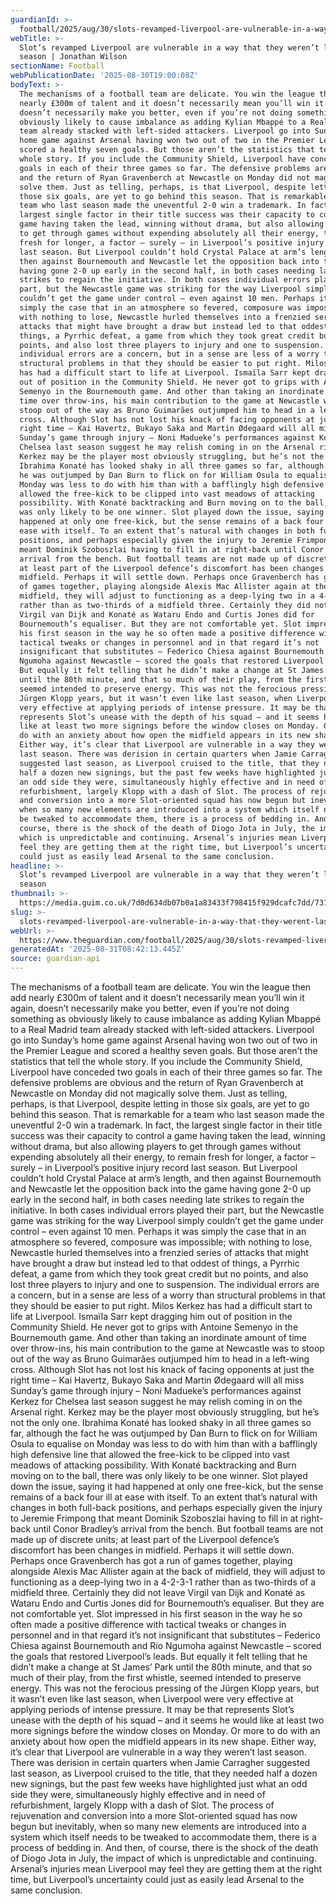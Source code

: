 ```yaml
---
guardianId: >-
  football/2025/aug/30/slots-revamped-liverpool-are-vulnerable-in-a-way-that-they-werent-last-season
webTitle: >-
  Slot’s revamped Liverpool are vulnerable in a way that they weren’t last
  season | Jonathan Wilson
sectionName: Football
webPublicationDate: '2025-08-30T19:00:08Z'
bodyText: >-
  The mechanisms of a football team are delicate. You win the league then add
  nearly £300m of talent and it doesn’t necessarily mean you’ll win it again,
  doesn’t necessarily make you better, even if you’re not doing something as
  obviously likely to cause imbalance as adding Kylian Mbappé to a Real Madrid
  team already stacked with left-sided attackers. Liverpool go into Sunday’s
  home game against Arsenal having won two out of two in the Premier League and
  scored a healthy seven goals. But those aren’t the statistics that tell the
  whole story. If you include the Community Shield, Liverpool have conceded two
  goals in each of their three games so far. The defensive problems are obvious
  and the return of Ryan Gravenberch at Newcastle on Monday did not magically
  solve them. Just as telling, perhaps, is that Liverpool, despite letting in
  those six goals, are yet to go behind this season. That is remarkable for a
  team who last season made the uneventful 2-0 win a trademark. In fact, the
  largest single factor in their title success was their capacity to control a
  game having taken the lead, winning without drama, but also allowing players
  to get through games without expending absolutely all their energy, to remain
  fresh for longer, a factor – surely – in Liverpool’s positive injury record
  last season. But Liverpool couldn’t hold Crystal Palace at arm’s length, and
  then against Bournemouth and Newcastle let the opposition back into the game
  having gone 2-0 up early in the second half, in both cases needing late
  strikes to regain the initiative. In both cases individual errors played their
  part, but the Newcastle game was striking for the way Liverpool simply
  couldn’t get the game under control – even against 10 men. Perhaps it was
  simply the case that in an atmosphere so fevered, composure was impossible;
  with nothing to lose, Newcastle hurled themselves into a frenzied series of
  attacks that might have brought a draw but instead led to that oddest of
  things, a Pyrrhic defeat, a game from which they took great credit but no
  points, and also lost three players to injury and one to suspension. The
  individual errors are a concern, but in a sense are less of a worry than
  structural problems in that they should be easier to put right. Milos Kerkez
  has had a difficult start to life at Liverpool. Ismaïla Sarr kept dragging him
  out of position in the Community Shield. He never got to grips with Antoine
  Semenyo in the Bournemouth game. And other than taking an inordinate amount of
  time over throw-ins, his main contribution to the game at Newcastle was to
  stoop out of the way as Bruno Guimarães outjumped him to head in a left-wing
  cross. Although Slot has not lost his knack of facing opponents at just the
  right time – Kai Havertz, Bukayo Saka and Martin Ødegaard will all miss
  Sunday’s game through injury – Noni Madueke’s performances against Kerkez for
  Chelsea last season suggest he may relish coming in on the Arsenal right.
  Kerkez may be the player most obviously struggling, but he’s not the only one.
  Ibrahima Konaté has looked shaky in all three games so far, although the fact
  he was outjumped by Dan Burn to flick on for William Osula to equalise on
  Monday was less to do with him than with a bafflingly high defensive line that
  allowed the free-kick to be clipped into vast meadows of attacking
  possibility. With Konaté backtracking and Burn moving on to the ball, there
  was only likely to be one winner. Slot played down the issue, saying it had
  happened at only one free-kick, but the sense remains of a back four ill at
  ease with itself. To an extent that’s natural with changes in both full-back
  positions, and perhaps especially given the injury to Jeremie Frimpong that
  meant Dominik Szoboszlai having to fill in at right-back until Conor Bradley’s
  arrival from the bench. But football teams are not made up of discrete units;
  at least part of the Liverpool defence’s discomfort has been changes in
  midfield. Perhaps it will settle down. Perhaps once Gravenberch has got a run
  of games together, playing alongside Alexis Mac Allister again at the back of
  midfield, they will adjust to functioning as a deep-lying two in a 4-2-3-1
  rather than as two-thirds of a midfield three. Certainly they did not leave
  Virgil van Dijk and Konaté as Wataru Endo and Curtis Jones did for
  Bournemouth’s equaliser. But they are not comfortable yet. Slot impressed in
  his first season in the way he so often made a positive difference with
  tactical tweaks or changes in personnel and in that regard it’s not
  insignificant that substitutes – Federico Chiesa against Bournemouth and Rio
  Ngumoha against Newcastle – scored the goals that restored Liverpool’s leads.
  But equally it felt telling that he didn’t make a change at St James’ Park
  until the 80th minute, and that so much of their play, from the first whistle,
  seemed intended to preserve energy. This was not the ferocious pressing of the
  Jürgen Klopp years, but it wasn’t even like last season, when Liverpool were
  very effective at applying periods of intense pressure. It may be that
  represents Slot’s unease with the depth of his squad – and it seems he would
  like at least two more signings before the window closes on Monday. Or more to
  do with an anxiety about how open the midfield appears in its new shape.
  Either way, it’s clear that Liverpool are vulnerable in a way they weren’t
  last season. There was derision in certain quarters when Jamie Carragher
  suggested last season, as Liverpool cruised to the title, that they needed
  half a dozen new signings, but the past few weeks have highlighted just what
  an odd side they were, simultaneously highly effective and in need of
  refurbishment, largely Klopp with a dash of Slot. The process of rejuvenation
  and conversion into a more Slot-oriented squad has now begun but inevitably,
  when so many new elements are introduced into a system which itself needs to
  be tweaked to accommodate them, there is a process of bedding in. And then, of
  course, there is the shock of the death of Diogo Jota in July, the impact of
  which is unpredictable and continuing. Arsenal’s injuries mean Liverpool may
  feel they are getting them at the right time, but Liverpool’s uncertainty
  could just as easily lead Arsenal to the same conclusion.
headline: >-
  Slot’s revamped Liverpool are vulnerable in a way that they weren’t last
  season
thumbnail: >-
  https://media.guim.co.uk/7d0d634db07b0a1a83433f798415f929dcafc7dd/731_0_4403_3523/500.jpg
slug: >-
  slots-revamped-liverpool-are-vulnerable-in-a-way-that-they-werent-last-season-or-jonathan-wilson
webUrl: >-
  https://www.theguardian.com/football/2025/aug/30/slots-revamped-liverpool-are-vulnerable-in-a-way-that-they-werent-last-season
generatedAt: '2025-08-31T08:42:13.445Z'
source: guardian-api
---
```

The mechanisms of a football team are delicate. You win the league then add nearly £300m of talent and it doesn’t necessarily mean you’ll win it again, doesn’t necessarily make you better, even if you’re not doing something as obviously likely to cause imbalance as adding Kylian Mbappé to a Real Madrid team already stacked with left-sided attackers. Liverpool go into Sunday’s home game against Arsenal having won two out of two in the Premier League and scored a healthy seven goals. But those aren’t the statistics that tell the whole story. If you include the Community Shield, Liverpool have conceded two goals in each of their three games so far. The defensive problems are obvious and the return of Ryan Gravenberch at Newcastle on Monday did not magically solve them. Just as telling, perhaps, is that Liverpool, despite letting in those six goals, are yet to go behind this season. That is remarkable for a team who last season made the uneventful 2-0 win a trademark. In fact, the largest single factor in their title success was their capacity to control a game having taken the lead, winning without drama, but also allowing players to get through games without expending absolutely all their energy, to remain fresh for longer, a factor – surely – in Liverpool’s positive injury record last season. But Liverpool couldn’t hold Crystal Palace at arm’s length, and then against Bournemouth and Newcastle let the opposition back into the game having gone 2-0 up early in the second half, in both cases needing late strikes to regain the initiative. In both cases individual errors played their part, but the Newcastle game was striking for the way Liverpool simply couldn’t get the game under control – even against 10 men. Perhaps it was simply the case that in an atmosphere so fevered, composure was impossible; with nothing to lose, Newcastle hurled themselves into a frenzied series of attacks that might have brought a draw but instead led to that oddest of things, a Pyrrhic defeat, a game from which they took great credit but no points, and also lost three players to injury and one to suspension. The individual errors are a concern, but in a sense are less of a worry than structural problems in that they should be easier to put right. Milos Kerkez has had a difficult start to life at Liverpool. Ismaïla Sarr kept dragging him out of position in the Community Shield. He never got to grips with Antoine Semenyo in the Bournemouth game. And other than taking an inordinate amount of time over throw-ins, his main contribution to the game at Newcastle was to stoop out of the way as Bruno Guimarães outjumped him to head in a left-wing cross. Although Slot has not lost his knack of facing opponents at just the right time – Kai Havertz, Bukayo Saka and Martin Ødegaard will all miss Sunday’s game through injury – Noni Madueke’s performances against Kerkez for Chelsea last season suggest he may relish coming in on the Arsenal right. Kerkez may be the player most obviously struggling, but he’s not the only one. Ibrahima Konaté has looked shaky in all three games so far, although the fact he was outjumped by Dan Burn to flick on for William Osula to equalise on Monday was less to do with him than with a bafflingly high defensive line that allowed the free-kick to be clipped into vast meadows of attacking possibility. With Konaté backtracking and Burn moving on to the ball, there was only likely to be one winner. Slot played down the issue, saying it had happened at only one free-kick, but the sense remains of a back four ill at ease with itself. To an extent that’s natural with changes in both full-back positions, and perhaps especially given the injury to Jeremie Frimpong that meant Dominik Szoboszlai having to fill in at right-back until Conor Bradley’s arrival from the bench. But football teams are not made up of discrete units; at least part of the Liverpool defence’s discomfort has been changes in midfield. Perhaps it will settle down. Perhaps once Gravenberch has got a run of games together, playing alongside Alexis Mac Allister again at the back of midfield, they will adjust to functioning as a deep-lying two in a 4-2-3-1 rather than as two-thirds of a midfield three. Certainly they did not leave Virgil van Dijk and Konaté as Wataru Endo and Curtis Jones did for Bournemouth’s equaliser. But they are not comfortable yet. Slot impressed in his first season in the way he so often made a positive difference with tactical tweaks or changes in personnel and in that regard it’s not insignificant that substitutes – Federico Chiesa against Bournemouth and Rio Ngumoha against Newcastle – scored the goals that restored Liverpool’s leads. But equally it felt telling that he didn’t make a change at St James’ Park until the 80th minute, and that so much of their play, from the first whistle, seemed intended to preserve energy. This was not the ferocious pressing of the Jürgen Klopp years, but it wasn’t even like last season, when Liverpool were very effective at applying periods of intense pressure. It may be that represents Slot’s unease with the depth of his squad – and it seems he would like at least two more signings before the window closes on Monday. Or more to do with an anxiety about how open the midfield appears in its new shape. Either way, it’s clear that Liverpool are vulnerable in a way they weren’t last season. There was derision in certain quarters when Jamie Carragher suggested last season, as Liverpool cruised to the title, that they needed half a dozen new signings, but the past few weeks have highlighted just what an odd side they were, simultaneously highly effective and in need of refurbishment, largely Klopp with a dash of Slot. The process of rejuvenation and conversion into a more Slot-oriented squad has now begun but inevitably, when so many new elements are introduced into a system which itself needs to be tweaked to accommodate them, there is a process of bedding in. And then, of course, there is the shock of the death of Diogo Jota in July, the impact of which is unpredictable and continuing. Arsenal’s injuries mean Liverpool may feel they are getting them at the right time, but Liverpool’s uncertainty could just as easily lead Arsenal to the same conclusion.
